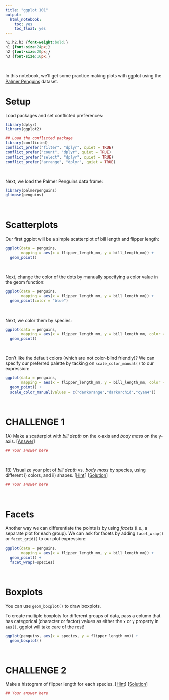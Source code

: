 ```yaml
---
title: "ggplot 101"
output: 
  html_notebook:
    toc: yes
    toc_float: yes
---
```


```css
h1,h2,h3 {font-weight:bold;}
h1 {font-size:24px;}
h2 {font-size:20px;}
h3 {font-size:16px;}
```
\

In this notebook, we'll get some practice making plots with ggplot using the [Palmer Penguins](https://allisonhorst.github.io/palmerpenguins/) dataset.

# Setup

Load packages and set conflicted preferences:

```r
library(dplyr)
library(ggplot2)

## Load the conflicted package
library(conflicted)
conflict_prefer("filter", "dplyr", quiet = TRUE)
conflict_prefer("count", "dplyr", quiet = TRUE)
conflict_prefer("select", "dplyr", quiet = TRUE)
conflict_prefer("arrange", "dplyr", quiet = TRUE)
```

\

Next, we load the Palmer Penguins data frame:

```r
library(palmerpenguins)
glimpse(penguins)
```

\

# Scatterplots

Our first ggplot will be a simple scatterplot of bill length and flipper length:


```r
ggplot(data = penguins,
       mapping = aes(x = flipper_length_mm, y = bill_length_mm)) +
  geom_point()
```

\

Next, change the color of the dots by manually specifying a color value in the geom function:

```r
ggplot(data = penguins,
       mapping = aes(x = flipper_length_mm, y = bill_length_mm)) +
  geom_point(color = "blue")
```

\

Next, we color them by species:

```r
ggplot(data = penguins,
       mapping = aes(x = flipper_length_mm, y = bill_length_mm, color = species)) +
  geom_point()
```

\

Don't like the default colors (which are not color-blind friendly)? We can specify our preferred palette by tacking on `scale_color_manual()` to our expression:

```r
ggplot(data = penguins,
       mapping = aes(x = flipper_length_mm, y = bill_length_mm, color = species)) +
  geom_point() +
  scale_color_manual(values = c("darkorange","darkorchid","cyan4")) 
```

\

# CHALLENGE 1

1A\) Make a scatterplot with *bill depth* on the x-axis and *body mass* on the y-axis. [[Answer](https://bit.ly/3bKiYtB)]

```r
## Your answer here
```

\

1B\) Visualize your plot of *bill depth* vs. *body mass* by species, using different i) colors, and ii) shapes. [[Hint](https://bit.ly/3C00mjY)] [[Solution](https://bit.ly/3pcHeaL)]

```r
## Your answer here
```

\

# Facets

Another way we can differentiate the points is by using *facets* (i.e., a separate plot for each group). We can ask for facets by adding `facet_wrap()` or `facet_grid()` to our plot expression: 

```r
ggplot(data = penguins,
       mapping = aes(x = flipper_length_mm, y = bill_length_mm)) +
  geom_point() +
  facet_wrap(~species)
```

\

# Boxplots

You can use `geom_boxplot()` to draw boxplots. 

To  create multiple boxplots for different groups of data, pass a column that has categorical (character or factor) values as either the `x` or `y` property in `aes()`. ggplot will take care of the rest!

```r
ggplot(penguins, aes(x = species, y = flipper_length_mm)) +
  geom_boxplot()
```

\

# CHALLENGE 2

Make a histogram of flipper length for each species. [[Hint](https://bit.ly/3pfmEqm)]  [[Solution](https://bit.ly/3pjcfJX)]

```r
## Your answer here
```

\



